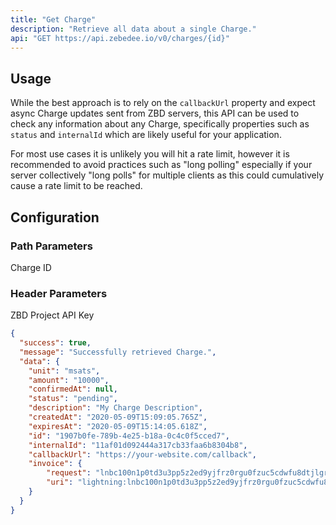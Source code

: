 ```yaml
---
title: "Get Charge"
description: "Retrieve all data about a single Charge."
api: "GET https://api.zebedee.io/v0/charges/{id}"
---
```


## Usage

<Tip>While the best approach is to rely on the `callbackUrl` property and expect async Charge updates sent from ZBD servers, this API can be used to check any information about any Charge, specifically properties such as `status` and `internalId` which are likely useful for your application.</Tip>

<Note>For most use cases it is unlikely you will hit a rate limit, however it is recommended to avoid practices such as "long polling" especially if your server collectively "long polls" for multiple clients as this could cumulatively cause a rate limit to be reached.</Note>

## Configuration

### Path Parameters

<ParamField required path="id" type="string">
  Charge ID
</ParamField>

### Header Parameters

<ParamField required header="apikey" type="string">
  ZBD Project API Key
</ParamField>

<CodeGroup />

<ResponseExample>

```json Response
{
  "success": true,
  "message": "Successfully retrieved Charge.",
  "data": {
    "unit": "msats",
    "amount": "10000",
    "confirmedAt": null,
    "status": "pending",
    "description": "My Charge Description",
    "createdAt": "2020-05-09T15:09:05.765Z",
    "expiresAt": "2020-05-09T15:14:05.618Z",
    "id": "1907b0fe-789b-4e25-b18a-0c4c0f5cced7",
    "internalId": "11af01d092444a317cb33faa6b8304b8",
    "callbackUrl": "https://your-website.com/callback",
    "invoice": {
        "request": "lnbc100n1p0td3u3pp5z2ed9yjfrz0rgu0fzuc5cdwfu8dtjlgrfztz5uga8hakkjy2yzgsdpzf4ujqsmgv9exwefqg3jhxcmjd9c8g6t0dccqzpgxqzfvsp5q8z5mkghmuzrnusxdwtmls7x8vuy63j25rt4z55gj3s7340dv72q9qy9qsqz02rlmlzcvew3vk90c6l0369ewk7tkr2tx0yrk3qa235v07w6d3qeksk99wm7y8f8ug7zqy6yjudu4cs2f4umpey43cw7msyj7uqj2qq8x03te",
        "uri": "lightning:lnbc100n1p0td3u3pp5z2ed9yjfrz0rgu0fzuc5cdwfu8dtjlgrfztz5uga8hakkjy2yzgsdpzf4ujqsmgv9exwefqg3jhxcmjd9c8g6t0dccqzpgxqzfvsp5q8z5mkghmuzrnusxdwtmls7x8vuy63j25rt4z55gj3s7340dv72q9qy9qsqz02rlmlzcvew3vk90c6l0369ewk7tkr2tx0yrk3qa235v07w6d3qeksk99wm7y8f8ug7zqy6yjudu4cs2f4umpey43cw7msyj7uqj2qq8x03te"
    }
  }
}
```

</ResponseExample>
